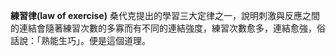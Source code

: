 {{expand|time=2016-09-28T03:24:59+00:00}}
{{unreferenced|time=2016-09-28T03:24:59+00:00}}
'''練習律(law of exercise)'''
桑代克提出的學習三大定律之一，說明刺激與反應之間的連結會隨著練習次數的多寡而有不同的連結強度，練習次數愈多，連結愈強，俗話說：「熟能生巧」。便是這個道理。